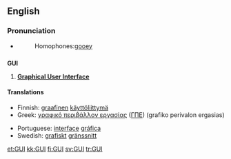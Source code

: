 {{see|guī|guǐ|guì}}
==English==

===Pronunciation===
*{{audio|en-us-GUI.ogg|Audio (US)}}
*:Homophones:[[gooey]]

==={{acronym}}===
<!-- but also pronounced as an initialism -->
'''GUI'''

# {{computing}} '''[[graphical user interface|Graphical User Interface]]'''

====Translations====
{{trans-top|graphical user interface}}
*Finnish: [[graafinen]] [[käyttöliittymä]]
*Greek: [[γραφικό περιβάλλον εργασίας]] ([[ΓΠΕ]]) (grafiko perivalon ergasias) {{n}}
{{trans-mid}}
*Portuguese: [[interface]] [[gráfica]]
*Swedish: [[grafisk]]t [[gränssnitt]]
{{trans-bottom}}

[[et:GUI]]
[[kk:GUI]]
[[fi:GUI]]
[[sv:GUI]]
[[tr:GUI]]